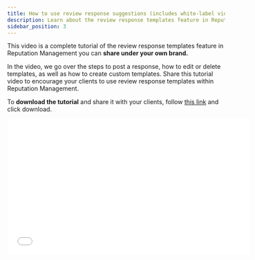 ```yaml
---
title: How to use review response suggestions (includes white-label video)
description: Learn about the review response templates feature in Reputation Management through a white-label tutorial video.
sidebar_position: 3
---
```


This video is a complete tutorial of the review response templates feature in Reputation Management you can **share under your own brand.**

In the video, we go over the steps to post a response, how to edit or delete templates, as well as how to create custom templates. Share this tutorial video to encourage your clients to use review response templates within Reputation Management.

To **download the tutorial** and share it with your clients, follow [this link](https://vendasta-1.wistia.com/medias/28eauy4yjo) and click download.

<iframe src="//fast.wistia.com/embed/iframe/28eauy4yjo" width="560" height="315" frameBorder="0" allowFullScreen></iframe>